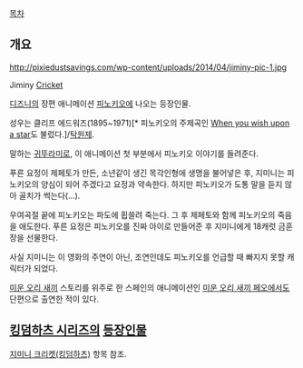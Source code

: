[[목차]]
== 개요 ==
http://pixiedustsavings.com/wp-content/uploads/2014/04/jiminy-pic-1.jpg

Jiminy [[귀뚜라미#s-1|Cricket]]

[[월트 디즈니 컴퍼니|디즈니]]의 장편 애니메이션 [[피노키오(애니메이션)|피노키오]]에 나오는 등장인물.

성우는 클리프 에드워즈(1895~1971)[* 피노키오의 주제곡인 [http://www.youtube.com/watch?v=9Q13XS_R2mU When you wish upon a star]도 불렀다.]/[[탁원제]].

말하는 [[귀뚜라미#s-1|귀뚜라미]]로, 이 애니메이션 첫 부분에서 피노키오 이야기를 들려준다. 

푸른 요정이 제페토가 만든, 소년같이 생긴 목각인형에 생명을 불어넣은 후, 지미니는 피노키오의 양심이 되어 주겠다고 요정과 약속한다. 하지만 피노키오가 도통 말을 듣지 않아 골치가 썩는다(...).

우여곡절 끝에 피노키오는 파도에 휩쓸려 죽는다. 그 후 제페토와 함께 피노키오의 죽음을 애도한다. 푸른 요정은 피노키오를 진짜 아이로 만들어준 후 지미니에게 18캐럿 금훈장을 선물한다. 

사실 지미니는 이 영화의 주연이 아닌, 조연인데도 피노키오를 언급할 때 빠지지 못할 캐릭터가 되었다. 

[[미운 오리 새끼]] 스토리를 위주로 한 스페인의 애니메이션인 [[미운 오리 새끼 페오]]에서도 단편으로 출연한 적이 있다.

== [[킹덤하츠 시리즈]]의 [[킹덤하츠 시리즈/등장인물|등장인물]] ==
[[지미니 크리켓(킹덤하츠)]] 항목 참조.
